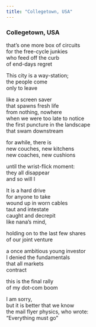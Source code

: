 ```yaml
---
title: "Collegetown, USA"
---
```


### Collegetown, USA

that's one more box of circuits<br>
for the free-cycle junkies<br>
who feed off the curb<br>
of end-days regret<br>

This city is a way-station;<br>
the people come<br>
only to leave<br>

like a screen saver<br>
that spawns fresh life<br>
from nothing, nowhere<br>
when we were too late to notice<br>
the first puncture in the landscape<br>
that swam downstream<br>

for awhile, there is<br>
new couches, new kitchens<br>
new coaches, new cushions<br>

until the wrist-flick moment:<br>
they all disappear<br>
and so will I<br>

It is a hard drive<br>
for anyone to take<br>
wound up in worn cables<br>
taut and intestate<br>
caught and decrepit<br>
like nana's mind,<br>

holding on to the last few shares<br>
of our joint venture<br>

a once ambitious young investor<br>
I denied the fundamentals<br>
that all markets<br>
contract<br>

this is the final rally<br>
of my dot-com boom<br>

I am sorry,<br>
but it is better that we know<br>
the mail flyer physics, who wrote:<br>
"Everything must go"<br>

<br>
